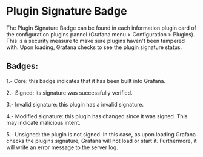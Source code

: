 
<Meta title="MDX|PluginSignatureBadge" component={PluginSignatureBadge} />

# Plugin Signature Badge

The Plugin Signature Badge can be found in each information plugin card of the configuration plugins pannel (Grafana menu > Configuration > Plugins).
This is a security measure to make sure plugins haven't been tampered with. Upon loading, Grafana checks to see the plugin signature status.

## Badges:

1.- Core: this badge indicates that it has been built into Grafana.

<Preview>
  <PluginSignatureBadge status="internal" />
</Preview>

2.- Signed: its signature was successfully verified.

<Preview>
  <PluginSignatureBadge status="valid" />
</Preview>

3.- Invalid signature: this plugin has a invalid signature.

<Preview>
  <PluginSignatureBadge status="invalid" />
</Preview>

4.- Modified signature: this plugin has changed since it was signed. This may indicate malicious intent.

<Preview>
  <PluginSignatureBadge status="modified" />
</Preview>

5.- Unsigned: the plugin is not signed. In this case, as upon loading Grafana checks the plugins signature, Grafana will not load or start it. Furthermore, it will write an error message to the server log.

<Preview>
  <PluginSignatureBadge status="unsigned" />
</Preview>

<Props of={PluginSignatureBadge} />
